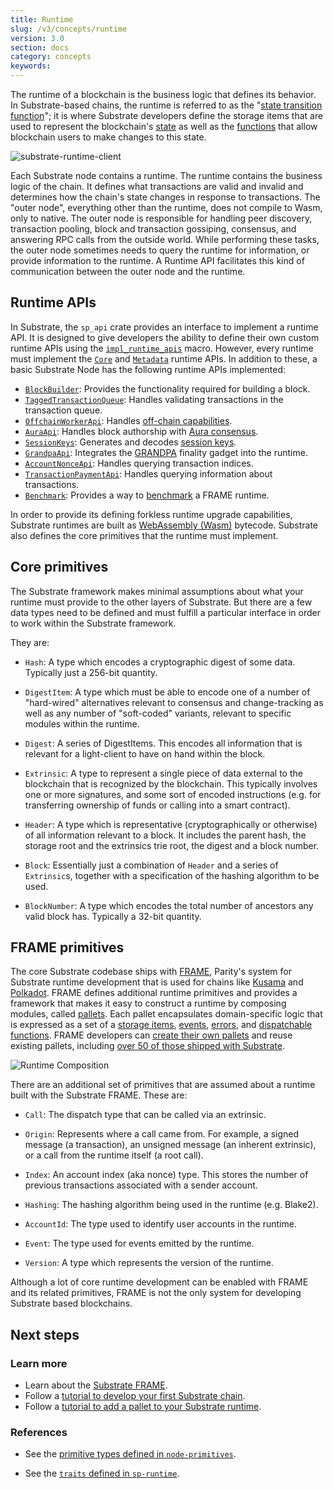 ```yaml
---
title: Runtime
slug: /v3/concepts/runtime
version: 3.0
section: docs
category: concepts
keywords:
---
```


The runtime of a blockchain is the business logic that defines its behavior. In Substrate-based
chains, the runtime is referred to as the
"[state transition function](/v3/getting-started/glossary#state-transition-function-stf)";
it is where Substrate developers define the storage items that are used to represent the
blockchain's [state](/v3/getting-started/glossary#state) as well as the
[functions](/v3/concepts/extrinsics) that allow blockchain users to make
changes to this state.

![substrate-runtime-client](/img/docs/concepts/substrate-runtime-client.png)

Each Substrate node contains a runtime. The runtime contains the business logic of the chain. It
defines what transactions are valid and invalid and determines how the chain's state changes in
response to transactions. The "outer node", everything other than the runtime, does not compile
to Wasm, only to native. The outer node is responsible for handling peer discovery, transaction
pooling, block and transaction gossiping, consensus, and answering RPC calls from the outside
world. While performing these tasks, the outer node sometimes needs to query the runtime for
information, or provide information to the runtime. A Runtime API facilitates this kind of
communication between the outer node and the runtime.

## Runtime APIs

In Substrate, the `sp_api` crate provides an interface to implement a runtime API. It is designed to give
developers the ability to define their own custom runtime APIs using the [`impl_runtime_apis`](/rustdocs/latest/sp_api/macro.impl_runtime_apis.html)
macro. However, every runtime must implement the [`Core`](/rustdocs/latest/sp_api/trait.Core.html) and
[`Metadata`](/rustdocs/latest/sp_api/trait.Metadata.html) runtime APIs. In addition to these, a basic Substrate Node
has the following runtime APIs implemented:

- [`BlockBuilder`](/rustdocs/latest/sp_block_builder/trait.BlockBuilder.html): Provides the functionality required for building a block.
- [`TaggedTransactionQueue`](/rustdocs/latest/sp_transaction_pool/runtime_api/trait.TaggedTransactionQueue.html): Handles validating transactions in the transaction queue.
- [`OffchainWorkerApi`](/rustdocs/latest/sp_offchain/trait.OffchainWorkerApi.html): Handles [off-chain capabilities](/v3/concepts/off-chain-features).
- [`AuraApi`](/rustdocs/latest/sp_consensus_aura/trait.AuraApi.html): Handles block authorship with [Aura consensus](/v3/advanced/consensus#aura).
- [`SessionKeys`](/rustdocs/latest/sp_session/trait.SessionKeys.html): Generates and decodes [session keys](/v3/concepts/session-keys).
- [`GrandpaApi`](/rustdocs/latest/sp_finality_grandpa/trait.GrandpaApi.html): Integrates the [GRANDPA](/v3/advanced/consensus#grandpa) finality gadget into the runtime.
- [`AccountNonceApi`](/rustdocs/latest/frame_system_rpc_runtime_api/trait.AccountNonceApi.html): Handles querying transaction indices.
- [`TransactionPaymentApi`](/rustdocs/latest/pallet_transaction_payment_rpc_runtime_api/trait.TransactionPaymentApi.html): Handles querying information about transactions.
- [`Benchmark`](/rustdocs/latest/frame_benchmarking/trait.Benchmark.html): Provides a way to [benchmark](/v3/runtime/benchmarking) a FRAME runtime.

In order to provide its defining forkless runtime upgrade capabilities, Substrate runtimes
are built as [WebAssembly (Wasm)](/v3/getting-started/glossary#webassembly-wasm)
bytecode. Substrate also defines the core primitives that the runtime must implement.

## Core primitives

The Substrate framework makes minimal assumptions about what your runtime must provide to the other
layers of Substrate. But there are a few data types need to be defined and must fulfill a particular
interface in order to work within the Substrate framework.

They are:

- `Hash`: A type which encodes a cryptographic digest of some data. Typically just a 256-bit
  quantity.

- `DigestItem`: A type which must be able to encode one of a number of "hard-wired" alternatives
  relevant to consensus and change-tracking as well as any number of "soft-coded" variants, relevant
  to specific modules within the runtime.

- `Digest`: A series of DigestItems. This encodes all information that is relevant for a
  light-client to have on hand within the block.

- `Extrinsic`: A type to represent a single piece of data external to the blockchain that is
  recognized by the blockchain. This typically involves one or more signatures, and some sort of
  encoded instructions (e.g. for transferring ownership of funds or calling into a smart contract).

- `Header`: A type which is representative (cryptographically or otherwise) of all information
  relevant to a block. It includes the parent hash, the storage root and the extrinsics trie root,
  the digest and a block number.

- `Block`: Essentially just a combination of `Header` and a series of `Extrinsic`s, together with a
  specification of the hashing algorithm to be used.

- `BlockNumber`: A type which encodes the total number of ancestors any valid block has. Typically a
  32-bit quantity.

## FRAME primitives

The core Substrate codebase ships with [FRAME](/v3/runtime/frame), Parity's system
for Substrate runtime development that is used for chains like
[Kusama](https://github.com/paritytech/polkadot/blob/master/runtime/kusama/src/lib.rs) and
[Polkadot](https://github.com/paritytech/polkadot/blob/master/runtime/polkadot/src/lib.rs). FRAME
defines additional runtime primitives and
provides a framework that makes it easy to construct a runtime by composing modules, called
[pallets](/v3/runtime/frame#pallets). Each pallet encapsulates domain-specific logic that is
expressed as a set of a [storage items](/v3/runtime/storage),
[events](/v3/runtime/events-and-errors),
[errors](/v3/runtime/events-and-errors#errors), and
[dispatchable functions](/v3/getting-started/glossary#dispatch). FRAME developers
can [create their own pallets](/v3/runtime/frame#pallets) and reuse existing pallets,
including [over 50 of those shipped with Substrate](/v3/runtime/frame#prebuilt-pallets).

![Runtime Composition](../../../../src/images/docs/concepts/frame-runtime.png)

There are an additional set of primitives that are assumed about a runtime built with the Substrate
FRAME. These are:

- `Call`: The dispatch type that can be called via an extrinsic.

- `Origin`: Represents where a call came from. For example, a signed message (a transaction), an
  unsigned message (an inherent extrinsic), or a call from the runtime itself (a root call).

- `Index`: An account index (aka nonce) type. This stores the number of previous transactions
  associated with a sender account.

- `Hashing`: The hashing algorithm being used in the runtime (e.g. Blake2).

- `AccountId`: The type used to identify user accounts in the runtime.

- `Event`: The type used for events emitted by the runtime.

- `Version`: A type which represents the version of the runtime.

Although a lot of core runtime development can be enabled with FRAME and
its related primitives, FRAME is not the only system for developing
Substrate based blockchains.

## Next steps

### Learn more

- Learn about the [Substrate FRAME](/v3/runtime/frame).
- Follow a
  [tutorial to develop your first Substrate chain](/tutorials/v3/create-your-first-substrate-chain).
- Follow a [tutorial to add a pallet to your Substrate runtime](/tutorials/v3/add-a-pallet).

### References

- See the
  [primitive types defined in `node-primitives`](/rustdocs/latest/node_primitives/index.html).

- See the
  [`traits` defined in `sp-runtime`](/rustdocs/latest/sp_runtime/traits/index.html).

